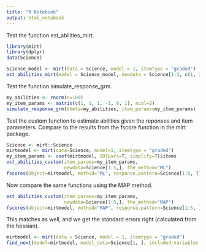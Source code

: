 ```yaml
---
title: "R Notebook"
output: html_notebook
---
```


Test the function est_abilities_mirt.
```r
library(mirt)
library(dplyr)
data(Science)

Science_model <- mirt(data = Science, model = 1, itemtype = "graded")
est_abilities_mirt(model = Science_model, newdata = Science[1:2, c(1, 3)])
```
Test the function simulate_response_grm.

```r
my_abilities <- rnorm(n=100)
my_item_params <- matrix(c(1, 1, 1, -1, 0, 1), ncol=2)
simulate_response_grm(theta=my_abilities, item_params=my_item_params)
```

Test the custom function to estimate abilities given the reponses and item parameters. Compare to the results from the fscore function in the mirt package.
```r
Science <- mirt::Science
mirtmodel <- mirt(data=Science, model=1, itemtype = "graded")
my_item_params <- coef(mirtmodel, IRTpars=T, simplify=T)$items
est_abilities_custom(item_params=my_item_params,
                     newdata=Science[1:5,], the_method="ML")
fscores(object=mirtmodel, method="ML", response.pattern=Science[1:5, ])
```
Now compare the same functions using the MAP method.

```r
est_abilities_custom(item_params=my_item_params,
                     newdata=Science[1:5,], the_method="MAP")
fscores(object=mirtmodel, method="MAP", response.pattern=Science[1:5, ])
```

This matches as well, and we get the standard errors right (calculated from the hessian).


```r
mirtmodel <- mirt(data = Science, model = 1, itemtype = "graded")
find_next(model=mirtmodel, model_data=Science[1, ], included_variables = c(1,3))
```

